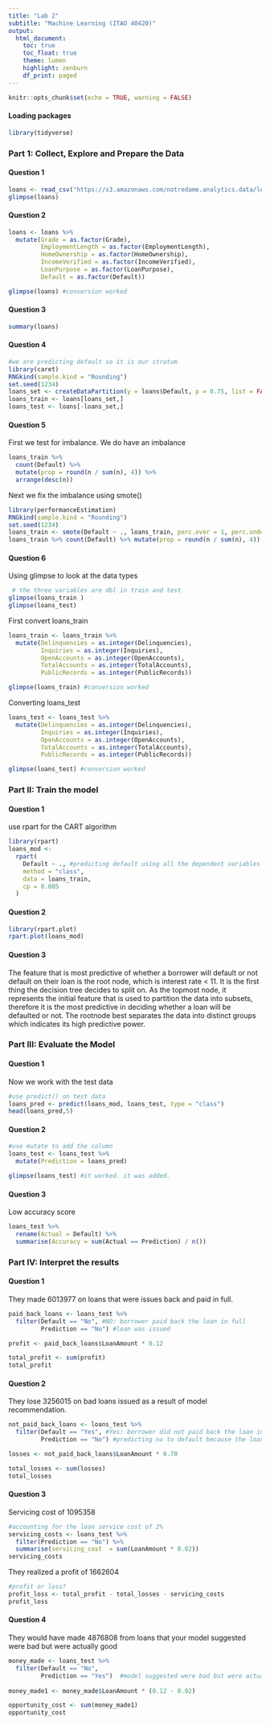 ```yaml
---
title: "Lab 2"
subtitle: "Machine Learning (ITAO 40420)"
output: 
  html_document:
    toc: true
    toc_float: true
    theme: lumen
    highlight: zenburn
    df_print: paged
---
```


```r
knitr::opts_chunk$set(echo = TRUE, warning = FALSE)
```


#### Loading packages
```r
library(tidyverse) 
```


### Part 1: Collect, Explore and Prepare the Data


#### Question 1
```r
loans <- read_csv("https://s3.amazonaws.com/notredame.analytics.data/lendingclub.csv")
glimpse(loans)
```


#### Question 2
```r
loans <- loans %>% 
  mutate(Grade = as.factor(Grade),
         EmploymentLength = as.factor(EmploymentLength),
         HomeOwnership = as.factor(HomeOwnership),
         IncomeVerified = as.factor(IncomeVerified),
         LoanPurpose = as.factor(LoanPurpose),
         Default = as.factor(Default))

glimpse(loans) #conversion worked
```


#### Question 3
```r
summary(loans)
```


#### Question 4
```r
#we are predicting default so it is our stratum
library(caret)
RNGkind(sample.kind = "Rounding")
set.seed(1234)
loans_set <- createDataPartition(y = loans$Default, p = 0.75, list = FALSE) #75% training
loans_train <- loans[loans_set,]
loans_test <- loans[-loans_set,]
```


#### Question 5
First we test for imbalance. We do have an imbalance
```r
loans_train %>% 
  count(Default) %>% 
  mutate(prop = round(n / sum(n), 4)) %>% 
  arrange(desc(n))
```


Next we fix the imbalance using smote()
```r
library(performanceEstimation)
RNGkind(sample.kind = "Rounding")
set.seed(1234)
loans_train <- smote(Default ~ ., loans_train, perc.over = 1, perc.under = 2) #we will get 50/50 w/ under = 1 and over =2
loans_train %>% count(Default) %>% mutate(prop = round(n / sum(n), 4)) %>% arrange(desc(n))
```


#### Question 6
Using glimpse to look at the data types
```r
 # the three variables are dbl in train and test
glimpse(loans_train )
glimpse(loans_test)
```


First convert loans_train
```r
loans_train <- loans_train %>% 
  mutate(Delinquencies = as.integer(Delinquencies),
         Inquiries = as.integer(Inquiries), 
         OpenAccounts = as.integer(OpenAccounts),
         TotalAccounts = as.integer(TotalAccounts),
         PublicRecords = as.integer(PublicRecords)) 

glimpse(loans_train) #conversion worked
```


Converting loans_test
```r
loans_test <- loans_test %>% 
  mutate(Delinquencies = as.integer(Delinquencies),
         Inquiries = as.integer(Inquiries), 
         OpenAccounts = as.integer(OpenAccounts),
         TotalAccounts = as.integer(TotalAccounts),
         PublicRecords = as.integer(PublicRecords))

glimpse(loans_test) #conversion worked
```


### Part II: Train the model


#### Question 1
use rpart for the CART algorithm
```r
library(rpart)
loans_mod <-
  rpart(
    Default ~ ., #predicting default using all the dependent variables
    method = "class",
    data = loans_train,
    cp = 0.005
  )
```


#### Question 2
```r
library(rpart.plot)
rpart.plot(loans_mod)
```


#### Question 3
The feature that is most predictive of whether a borrower will default or not default on their loan is the root node, which is interest rate < 11. It is the first thing the decision tree decides to split on. As the topmost node, it represents the initial feature that is used to partition the data into subsets, therefore it is the most predictive in deciding whether a loan will be defaulted or not. The rootnode best separates the data into distinct groups which indicates its high predictive power. 

### Part III: Evaluate the Model


#### Question 1
Now we work with the test data
```r
#use predict() on test data
loans_pred <- predict(loans_mod, loans_test, type = "class")
head(loans_pred,5)
```


#### Question 2
```r
#use mutate to add the column
loans_test <- loans_test %>% 
  mutate(Prediction = loans_pred)

glimpse(loans_test) #it worked. it was added. 
```


#### Question 3
Low accuracy score
```r
loans_test %>% 
  rename(Actual = Default) %>% 
  summarise(Accuracy = sum(Actual == Prediction) / n())
```


### Part IV: Interpret the results


#### Question 1
They made 6013977 on loans that were issues back and paid in full. 
```r
paid_back_loans <- loans_test %>% 
  filter(Default == "No", #NO: borrower paid back the loan in full
         Prediction == "No") #loan was issued

profit <- paid_back_loans$LoanAmount * 0.12

total_profit <- sum(profit)
total_profit
```


#### Question 2
They lose 3256015 on bad loans issued as a result of model recommendation. 
```r
not_paid_back_loans <- loans_test %>% 
  filter(Default == "Yes", #Yes: borrower did not paid back the loan in full
         Prediction == "No") #predicting no to default because the loan was issued

losses <- not_paid_back_loans$LoanAmount * 0.70

total_losses <- sum(losses)
total_losses
```


#### Question 3
Servicing cost of 1095358
```r
#accounting for the loan service cost of 2%
servicing_costs <- loans_test %>% 
  filter(Prediction == "No") %>% 
  summarise(servicing_cost  = sum(LoanAmount * 0.02))
servicing_costs
```

They realized a profit of 1662604
```r
#profit or loss?
profit_loss <- total_profit - total_losses - servicing_costs
profit_loss
```


#### Question 4
They would have made 4876808 from loans that your model suggested were bad but were actually good
```r
money_made <- loans_test %>% 
  filter(Default == "No",
         Prediction == "Yes")  #model suggested were bad but were actually good
  
money_made1 <- money_made$LoanAmount * (0.12 - 0.02)

opportunity_cost <- sum(money_made1)
opportunity_cost
```

